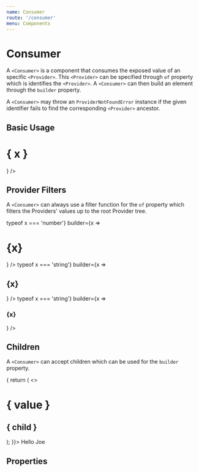 ```yaml
---
name: Consumer
route: '/consumer'
menu: Components
---
```


# Consumer

A `<Consumer>` is a component that consumes the exposed value of an specific
`<Provider>`. This `<Provider>` can be specified through `of` property which
is identifies the `<Provider>`. A `<Consumer>` can then build an element through
the `builder` property.

A `<Consumer>` may throw an `ProviderNotFoundError` instance if the given identifier
fails to find the corresponding `<Provider>` ancestor.

## Basic Usage

<Playground>
  <Provider of="A" value="Hello World">
    <Consumer of="A" builder={x => <h1>{ x }</h1>} />
  </Provider>
</Playground>

## Provider Filters

A `<Consumer>` can always use a filter function for the `of` property which filters the Providers' values up to the root Provider tree.

<Playground>
  <Provider value="Hello World">
    <Provider value={100}>
      <Provider value="Hello Joe">
        <Consumer of={x => typeof x === 'number'} builder={x => <h1>{x}</h1>} />
      </Provider>
      <Consumer of={x => typeof x === 'string'} builder={x => <h2>{x}</h2>} />
    </Provider>
    <Consumer of={x => typeof x === 'string'} builder={x => <h3>{x}</h3>} />
  </Provider>
</Playground>

## Children

A `<Consumer>` can accept children which can be used for the `builder` property.

<Playground>
  <Provider of ="A" value="Hello World">
    <Consumer of="A" builder={(value, child) => {
      return (
        <>
          <h1>{ value }</h1>
          <h2>{ child }</h2>
        </>
      );
    }}>
      Hello Joe
    </Consumer>
  </Provider>
</Playground>

## Properties

<Props of={Consumer} />